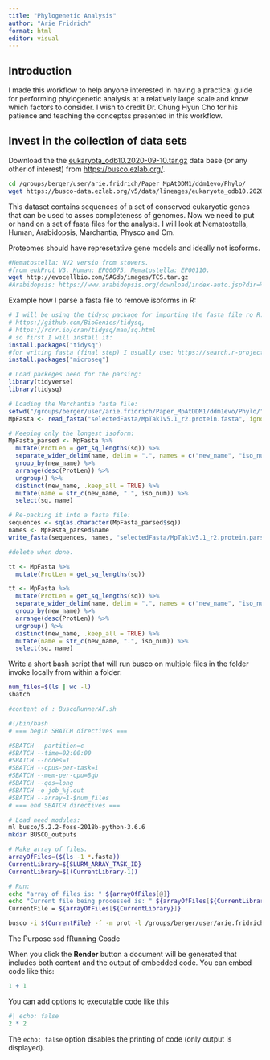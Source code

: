 ```yaml
---
title: "Phylogenetic Analysis"
author: "Arie Fridrich"
format: html
editor: visual
---
```


## Introduction

I made this workflow to help anyone interested in having a practical guide for performing phylogenetic analysis at a relatively large scale and know which factors to consider. I wish to credit Dr. Chung Hyun Cho for his patience and teaching the conceptss presented in this workflow.

## Invest in the collection of data sets

Download the the [eukaryota_odb10.2020-09-10.tar.gz](https://busco-data.ezlab.org/v5/data/lineages/eukaryota_odb10.2020-09-10.tar.gz) data base (or any other of interest) from <https://busco.ezlab.org/>.

```bash
cd /groups/berger/user/arie.fridrich/Paper_MpAtDDM1/ddm1evo/Phylo/
wget https://busco-data.ezlab.org/v5/data/lineages/eukaryota_odb10.2020-09-10.tar.gz
```

This dataset contains sequences of a set of conserved eukaryotic genes that can be used to asses completeness of genomes. Now we need to put or hand on a set of fasta files for the analysis. I will look at Nematostella, Human, Arabidopsis, Marchantia, Physco and Cm.

Proteomes should have represetative gene models and ideally not isoforms.

```bash
#Nematostella: NV2 versio from stowers. 
#from eukProt V3. Human: EP00075, Nematostella: EP00110.
wget http://evocellbio.com/SAGdb/images/TCS.tar.gz
#Arabidopsis: https://www.arabidopsis.org/download/index-auto.jsp?dir=%2Fdownload_files%2FProteins%2FAraport11_protein_lists/Araport11_pep_20220914.gz
```

Example how I parse a fasta file to remove isoforms in R:

```r
# I will be using the tidysq package for importing the fasta file ro R:
# https://github.com/BioGenies/tidysq,
# https://rdrr.io/cran/tidysq/man/sq.html
# so first I will install it:
install.packages("tidysq")
#for writing fasta (final step) I usually use: https://search.r-project.org/CRAN/refmans/microseq/html/readFasta.html
install.packages("microseq")

# Load packeges need for the parsing:
library(tidyverse)
library(tidysq)

# Loading the Marchantia fasta file:
setwd("/groups/berger/user/arie.fridrich/Paper_MpAtDDM1/ddm1evo/Phylo/")
MpFasta <- read_fasta("selectedFasta/MpTak1v5.1_r2.protein.fasta", ignore_case = TRUE)

# Keeping only the longest isoform:
MpFasta_parsed <- MpFasta %>%
  mutate(ProtLen = get_sq_lengths(sq)) %>%
  separate_wider_delim(name, delim = ".", names = c("new_name", "iso_num")) %>%
  group_by(new_name) %>%
  arrange(desc(ProtLen)) %>%
  ungroup() %>%
  distinct(new_name, .keep_all = TRUE) %>%
  mutate(name = str_c(new_name, ".", iso_num)) %>%
  select(sq, name)

# Re-packing it into a fasta file:
sequences <- sq(as.character(MpFasta_parsed$sq))
names <- MpFasta_parsed$name
write_fasta(sequences, names, "selectedFasta/MpTak1v5.1_r2.protein.parsed_AF.fasta", width = 80)


```

```r
#delete when done.

tt <- MpFasta %>%
  mutate(ProtLen = get_sq_lengths(sq))

tt <- MpFasta %>%
  mutate(ProtLen = get_sq_lengths(sq)) %>%
  separate_wider_delim(name, delim = ".", names = c("new_name", "iso_num")) %>%
  group_by(new_name) %>%
  arrange(desc(ProtLen)) %>%
  ungroup() %>%
  distinct(new_name, .keep_all = TRUE) %>%
  mutate(name = str_c(new_name, ".", iso_num)) %>%
  select(sq, name)

```

Write a short bash script that will run busco on multiple files in the folder invoke locally from within a folder:

```bash

num_files=$(ls | wc -l)
sbatch 

#content of : BuscoRunnerAF.sh

#!/bin/bash
# === begin SBATCH directives ===                                                                                                                                                  

#SBATCH --partition=c
#SBATCH --time=02:00:00
#SBATCH --nodes=1
#SBATCH --cpus-per-task=1
#SBATCH --mem-per-cpu=8gb
#SBATCH --qos=long
#SBATCH -o job_%j.out
#SBATCH --array=1-$num_files 
# === end SBATCH directives ===

# Load need modules:
ml busco/5.2.2-foss-2018b-python-3.6.6
mkdir BUSCO_outputs

# Make array of files.
arrayOfFiles=($(ls -1 *.fasta))
CurrentLibrary=${SLURM_ARRAY_TASK_ID}
CurrentLibrary=$((CurrentLibrary-1))

# Run:
echo "array of files is: " ${arrayOfFiles[@]}
echo "Current file being processed is: " ${arrayOfFiles[${CurrentLibrary}]}
CurrentFile = ${arrayOfFiles[${CurrentLibrary}]}

busco -i ${CurrentFile} -f -m prot -l /groups/berger/user/arie.fridrich/Paper_MpAtDDM1/ddm1evo/Phylo/eukaryota_odb10 -o BUSCO_outputs/${CurrentFile}_BUSCO

```

The Purpose ssd fRunning Cosde

When you click the **Render** button a document will be generated that includes both content and the output of embedded code. You can embed code like this:

```r
1 + 1
```

You can add options to executable code like this

```r
#| echo: false
2 * 2
```

The `echo: false` option disables the printing of code (only output is displayed).
